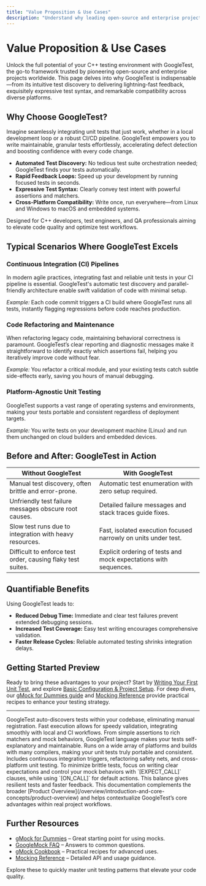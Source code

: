 ```yaml
---
title: "Value Proposition & Use Cases"
description: "Understand why leading open-source and enterprise projects rely on GoogleTest: from test discovery and fast feedback cycles to high expressiveness and broad compatibility. This page explores typical scenarios, including continuous integration, code refactoring, and platform-agnostic unit testing."
---
```


# Value Proposition & Use Cases

Unlock the full potential of your C++ testing environment with GoogleTest, the go-to framework trusted by pioneering open-source and enterprise projects worldwide. This page delves into why GoogleTest is indispensable—from its intuitive test discovery to delivering lightning-fast feedback, exquisitely expressive test syntax, and remarkable compatibility across diverse platforms.

## Why Choose GoogleTest?

Imagine seamlessly integrating unit tests that just work, whether in a local development loop or a robust CI/CD pipeline. GoogleTest empowers you to write maintainable, granular tests effortlessly, accelerating defect detection and boosting confidence with every code change.

- **Automated Test Discovery:** No tedious test suite orchestration needed; GoogleTest finds your tests automatically.
- **Rapid Feedback Loops:** Speed up your development by running focused tests in seconds.
- **Expressive Test Syntax:** Clearly convey test intent with powerful assertions and matchers.
- **Cross-Platform Compatibility:** Write once, run everywhere—from Linux and Windows to macOS and embedded systems.

Designed for C++ developers, test engineers, and QA professionals aiming to elevate code quality and optimize test workflows.

## Typical Scenarios Where GoogleTest Excels

### Continuous Integration (CI) Pipelines

In modern agile practices, integrating fast and reliable unit tests in your CI pipeline is essential. GoogleTest's automatic test discovery and parallel-friendly architecture enable swift validation of code with minimal setup.

*Example:* Each code commit triggers a CI build where GoogleTest runs all tests, instantly flagging regressions before code reaches production.

### Code Refactoring and Maintenance

When refactoring legacy code, maintaining behavioral correctness is paramount. GoogleTest’s clear reporting and diagnostic messages make it straightforward to identify exactly which assertions fail, helping you iteratively improve code without fear.

*Example:* You refactor a critical module, and your existing tests catch subtle side-effects early, saving you hours of manual debugging.

### Platform-Agnostic Unit Testing

GoogleTest supports a vast range of operating systems and environments, making your tests portable and consistent regardless of deployment targets.

*Example:* You write tests on your development machine (Linux) and run them unchanged on cloud builders and embedded devices.

## Before and After: GoogleTest in Action

| Without GoogleTest                                           | With GoogleTest                                             |
| ----------------------------------------------------------- | ----------------------------------------------------------- |
| Manual test discovery, often brittle and error-prone.       | Automatic test enumeration with zero setup required.        |
| Unfriendly test failure messages obscure root causes.       | Detailed failure messages and stack traces guide fixes.     |
| Slow test runs due to integration with heavy resources.     | Fast, isolated execution focused narrowly on units under test. |
| Difficult to enforce test order, causing flaky test suites. | Explicit ordering of tests and mock expectations with sequences. |

## Quantifiable Benefits

Using GoogleTest leads to:

- **Reduced Debug Time:** Immediate and clear test failures prevent extended debugging sessions.
- **Increased Test Coverage:** Easy test writing encourages comprehensive validation.
- **Faster Release Cycles:** Reliable automated testing shrinks integration delays.

## Getting Started Preview

Ready to bring these advantages to your project? Start by [Writing Your First Unit Test](/getting-started/first-steps-validation/write-first-test), and explore [Basic Configuration & Project Setup](/getting-started/setup-requirements/basic-configuration). For deep dives, our [gMock for Dummies guide](docs/gmock_for_dummies.md) and [Mocking Reference](docs/reference/mocking.md) provide practical recipes to enhance your testing strategy.

---

<AccordionGroup title="Key Highlights of GoogleTest Value Proposition & Use Cases">
<Accordion title="Test Discovery & Feedback">
GoogleTest auto-discovers tests within your codebase, eliminating manual registration. Fast execution allows for speedy validation, integrating smoothly with local and CI workflows.
</Accordion>
<Accordion title="Expressive Test Syntax">
From simple assertions to rich matchers and mock behaviors, GoogleTest language makes your tests self-explanatory and maintainable.
</Accordion>
<Accordion title="Broad Compatibility">
Runs on a wide array of platforms and builds with many compilers, making your unit tests truly portable and consistent.
</Accordion>
<Accordion title="Real-World Use Case Scenarios">
Includes continuous integration triggers, refactoring safety nets, and cross-platform unit testing.
</Accordion>
</AccordionGroup>

<Tip>
To minimize brittle tests, focus on writing clear expectations and control your mock behaviors with `[EXPECT_CALL]` clauses, while using `[ON_CALL]` for default actions. This balance gives resilient tests and faster feedback.
</Tip>

<Note>
This documentation complements the broader [Product Overview](/overview/introduction-and-core-concepts/product-overview) and helps contextualize GoogleTest’s core advantages within real project workflows.
</Note>

## Further Resources

- [gMock for Dummies](docs/gmock_for_dummies.md) – Great starting point for using mocks.
- [GoogleMock FAQ](docs/gmock_faq.md) – Answers to common questions.
- [gMock Cookbook](docs/gmock_cook_book.md) – Practical recipes for advanced uses.
- [Mocking Reference](docs/reference/mocking.md) – Detailed API and usage guidance.

Explore these to quickly master unit testing patterns that elevate your code quality.
